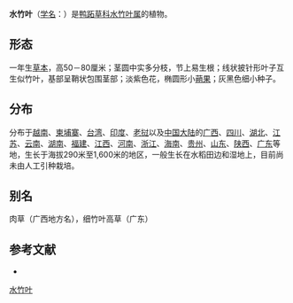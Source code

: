 {{Speciesbox
| name = 水竹叶
| status = 
| status_system = 
| image =
| genus = Murdannia
| species = triquetra
| authority = (Wall.) Brückn.
}}

'''水竹叶'''（[[学名|学名]]：{{lang|la|''Murdannia triquetra''}}）是[[鸭跖草科|鸭跖草科]][[水竹叶属|水竹叶属]]的植物。

==形态==
一年生[[草本|草本]]，高50－80厘米；茎圆中实多分枝，节上易生根；线状披针形叶子互生似竹叶，基部呈鞘状包围茎部；淡紫色花，椭圆形小[[蒴果|蒴果]]；灰黑色细小种子。

==分布==
分布于[[越南|越南]]、[[柬埔寨|柬埔寨]]、[[台湾|台湾]]、[[印度|印度]]、[[老挝|老挝]]以及[[中国大陆|中国大陆]]的[[广西|广西]]、[[四川|四川]]、[[湖北|湖北]]、[[江苏|江苏]]、[[云南|云南]]、[[湖南|湖南]]、[[福建|福建]]、[[江西|江西]]、[[河南|河南]]、[[浙江|浙江]]、[[海南|海南]]、[[贵州|贵州]]、[[山东|山东]]、[[陕西|陕西]]、[[广东|广东]]等地，生长于海拔290米至1,600米的地区，一般生长在水稻田边和湿地上，目前尚未由人工引种栽培。

== 别名 ==
肉草（广西地方名），细竹叶高草（广东）

== 参考文献 ==
<div class="references-small">
* {{cite web| url =http://www.bioinfo.cn/db05/KmzwSpecies.php?action=view&id=3790| title =水竹叶| work =《中国高等植物数据库全库》| publisher =中国科学院微生物研究所| author =昆明植物研究所| accessdate =2009-02-24| deadurl =yes| archiveurl =https://web.archive.org/web/20160305042835/http://www.bioinfo.cn/db05/KmzwSpecies.php?action=view&id=3790| archivedate =2016-03-05}}
</div>
{{Taxonbar|from=Q11130440}}

[[Category:水竹叶属|水竹叶]]


{{植物小作品}}